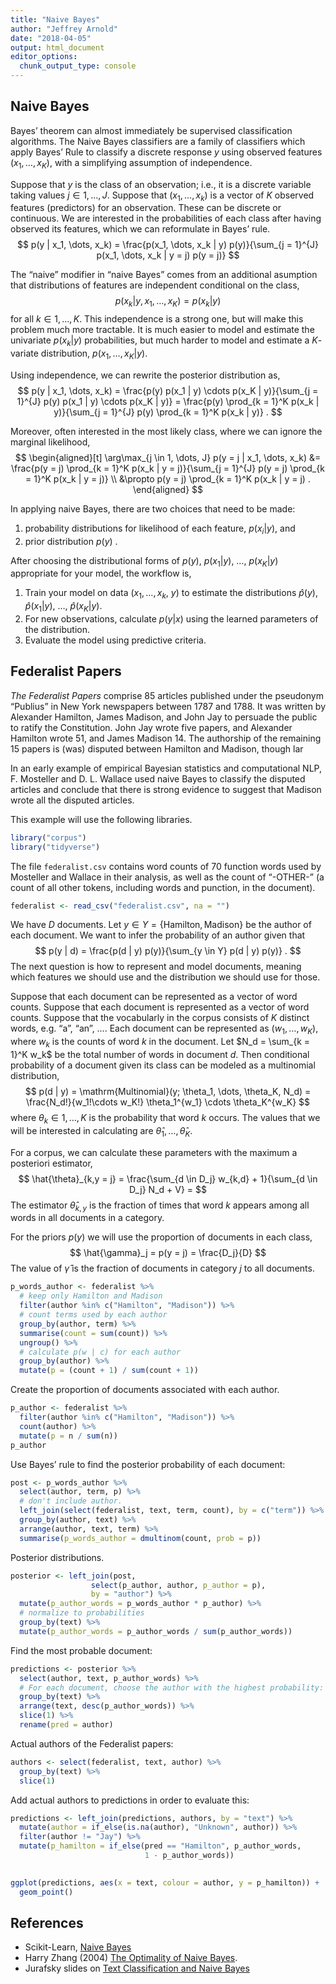 ```yaml
---
title: "Naive Bayes"
author: "Jeffrey Arnold"
date: "2018-04-05"
output: html_document
editor_options: 
  chunk_output_type: console
---
```


## Naive Bayes

Bayes' theorem can almost immediately be supervised classification algorithms.
The Naive Bayes classifiers are a family of classifiers which apply Bayes' Rule to classify a discrete response $y$ using observed features $(x_1, \dots, x_K)$, with a simplifying assumption of independence.

Suppose that $y$ is the class of an observation; i.e., it is a discrete variable taking values $j \in 1, \dots, J$.
Suppose that $(x_1, \dots, x_k)$ is a vector of $K$ observed features (predictors) for an observation.
These can be discrete or continuous.
We are interested in the probabilities of each class after having observed its features, which we can reformulate in Bayes' rule.
$$
p(y | x_1, \dots, x_k) = \frac{p(x_1, \dots, x_k | y) p(y)}{\sum_{j = 1}^{J} p(x_1, \dots, x_k | y = j) p(y = j)}
$$

The "naive" modifier in "naive Bayes" comes from an additional asumption that distributions of features are independent conditional on the class,
$$
p(x_k | y, x_1, \dots, x_K) = p(x_k | y)
$$
for all $k \in 1, \dots, K$.
This independence is a strong one, but will make this problem much more tractable.
It is much easier to model and estimate the univariate $p(x_k | y)$ probabilities, but much
harder to model and estimate a $K$-variate distribution, $p(x_1, \dots, x_K | y)$.

Using independence, we can rewrite the posterior distribution as,
$$
p(y | x_1, \dots, x_k) = \frac{p(y) p(x_1 | y) \cdots p(x_K | y)}{\sum_{j = 1}^{J} p(y) p(x_1 | y) \cdots p(x_K | y)} = \frac{p(y) \prod_{k = 1}^K p(x_k | y)}{\sum_{j = 1}^{J} p(y) \prod_{k = 1}^K p(x_k | y)} .
$$

Moreover, often interested in the most likely class, where we can ignore the marginal likelihood,
$$
\begin{aligned}[t]
\arg\max_{j \in 1, \dots, J} p(y = j | x_1, \dots, x_k) &= \frac{p(y = j) \prod_{k = 1}^K p(x_k | y = j)}{\sum_{j = 1}^{J} p(y = j) \prod_{k = 1}^K p(x_k | y = j)} \\
 &\propto p(y = j) \prod_{k = 1}^K p(x_k | y = j) .
\end{aligned}
$$

In applying naive Bayes, there are two choices that need to be made:

1.  probability distributions for likelihood of each feature, $p(x_i | y)$, and
2.  prior distribution $p(y)$ .

After choosing the distributional forms of $p(y)$, $p(x_1 | y)$, ..., $p(x_K | y)$ appropriate for your model,
the workflow is,

1. Train your model on data ($x_1, \dots, x_k$, $y$) to estimate the distributions $\hat{p}(y)$, $\hat{p}(x_1 | y)$, ..., $\hat{p}(x_K | y)$.
2. For new observations, calculate $p(y | x)$ using the learned parameters of the distribution.
3. Evaluate the model using predictive criteria.



## Federalist Papers


*The Federalist Papers* comprise 85 articles published under the pseudonym “Publius” in New York newspapers between 1787 and 1788.
It was written by Alexander Hamilton, James Madison, and John Jay to persuade the public to ratify the Constitution. John Jay wrote five papers, and Alexander Hamilton wrote 51, and James Madison 14.
The authorship of the remaining 15 papers is (was) disputed between Hamilton and Madison, though lar

In an early example of empirical Bayesian statistics and computational NLP, F. Mosteller and D. L. Wallace used naive Bayes to classify the disputed articles and conclude that there is strong evidence to suggest that Madison wrote all the disputed articles.

This example will use the following libraries.
```r
library("corpus")
library("tidyverse")
```

The file `federalist.csv` contains word counts of 70 function words used by Mosteller and Wallace in their analysis, as well as the count of "-OTHER-" (a count of all other tokens, including words and punction, in the document).
```r
federalist <- read_csv("federalist.csv", na = "")
```

We have $D$ documents. 
Let $y \in Y = \{\text{Hamilton}, \text{Madison} \}$ be the author of each document.
We want to infer the probability of an author given that 
$$
p(y | d) = \frac{p(d | y) p(y)}{\sum_{y \in Y} p(d | y) p(y)} .
$$
The next question is how to represent and model documents, meaning which features we should use and the distribution we should use for those.

Suppose that each document can be represented as a vector of word counts. 
Suppose that each document is represented as a vector of word counts.
Suppose that the vocabularly in the corpus consists of $K$ distinct words, e.g. "a", "an", .... 
Each document can be represented as $(w_1, \dots, w_K)$, where $w_k$ is the counts of word $k$ in the document.
Let $N_d = \sum_{k = 1}^K w_k$ be the total number of words in document $d$.
Then conditional probability of a document given its class can be modeled as a multinomial distribution,
$$
p(d | y) = \mathrm{Multinomial}(y; \theta_1, \dots, \theta_K, N_d) = \frac{N_d!}{w_1!\cdots w_K!} \theta_1^{w_1} \cdots \theta_K^{w_K}
$$
where $\theta_k \in 1, \dots, K$ is the probability that word $k$ occurs.
The values that we will be interested in calculating are $\hat{\theta}_1, \dots, \hat{\theta}_K$.

For a corpus, we can calculate these parameters with the maximum a posteriori estimator,
$$
\hat{\theta}_{k,y = j} = \frac{\sum_{d \in D_j} w_{k,d} + 1}{\sum_{d \in D_j} N_d + V} = 
$$
The estimator $\hat{\theta}_{k,y}$ is the fraction of times that word $k$ appears among all words in all documents in a category.

For the priors $p(y)$ we will use the proportion of documents in each class,
$$
\hat{\gamma}_j = p(y = j) = \frac{D_j}{D}
$$
The value of $\hat{\gamma}$ is the fraction of documents in category $j$ to all documents.

```r
p_words_author <- federalist %>%
  # keep only Hamilton and Madison
  filter(author %in% c("Hamilton", "Madison")) %>%
  # count terms used by each author
  group_by(author, term) %>%
  summarise(count = sum(count)) %>%
  ungroup() %>%
  # calculate p(w | c) for each author
  group_by(author) %>%
  mutate(p = (count + 1) / sum(count + 1))

```

Create the proportion of documents associated with each author. 
```r
p_author <- federalist %>%
  filter(author %in% c("Hamilton", "Madison")) %>%
  count(author) %>%
  mutate(p = n / sum(n))
p_author
```

Use Bayes' rule to find the posterior probability of each document:
```r
post <- p_words_author %>%
  select(author, term, p) %>%
  # don't include author.
  left_join(select(federalist, text, term, count), by = c("term")) %>%
  group_by(author, text) %>%
  arrange(author, text, term) %>%  
  summarise(p_words_author = dmultinom(count, prob = p))
```

Posterior distributions.
```r
posterior <- left_join(post,
                  select(p_author, author, p_author = p), 
                  by = "author") %>%
  mutate(p_author_words = p_words_author * p_author) %>%
  # normalize to probabilities
  group_by(text) %>%
  mutate(p_author_words = p_author_words / sum(p_author_words)) 
```

Find the most probable document:
```r
predictions <- posterior %>%
  select(author, text, p_author_words) %>%
  # For each document, choose the author with the highest probability:
  group_by(text) %>%
  arrange(text, desc(p_author_words)) %>%
  slice(1) %>%
  rename(pred = author) 
```
Actual authors of the Federalist papers:
```r
authors <- select(federalist, text, author) %>%
  group_by(text) %>% 
  slice(1)
```
Add actual authors to predictions in order to evaluate this:
```r
predictions <- left_join(predictions, authors, by = "text") %>%
  mutate(author = if_else(is.na(author), "Unknown", author)) %>%
  filter(author != "Jay") %>%
  mutate(p_hamilton = if_else(pred == "Hamilton", p_author_words,
                              1 - p_author_words))
  
```


```r
ggplot(predictions, aes(x = text, colour = author, y = p_hamilton)) +
  geom_point()
```


## References

- Scikit-Learn, [Naive Bayes](http://scikit-learn.org/stable/modules/naive_bayes.html#multinomial-naive-bayes)
- Harry Zhang (2004) [The Optimality of Naive Bayes](http://www.cs.unb.ca/~hzhang/publications/FLAIRS04ZhangH.pdf).
- Jurafsky slides on [Text Classification and Naive Bayes](https://web.stanford.edu/class/cs124/lec/naivebayes.pdf)

